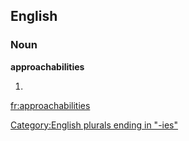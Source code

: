 ==English==

===Noun===
'''approachabilities'''

# {{plural of|[[approachability]]}}

[[Category:English plurals ending in "-ies"]]

[[fr:approachabilities]]